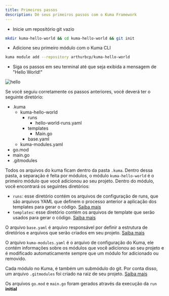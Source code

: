 ```yaml
---
title: Primeiros passos
description: Dê seus primeiros passos com o Kuma Framework
---
```




- Inicie um repositório git vazio

```bash
mkdir kuma-hello-world && cd kuma-hello-world && git init
```

- Adicione seu primeiro módulo com o Kuma CLI

```bash
kuma module add --repository arthurbcp/kuma-hello-world
```

- Siga os passos em seu terminal até que seja exibida a mensagem de "Hello World!"

![hello](https://github.com/user-attachments/assets/bf9c603f-1f58-4cde-ae9a-935bc6857f2f)



Se você seguiu corretamente os passos anteriores, você deverá ter o seguinte diretório:
<FileTree>
- .kuma
    - kuma-hello-world
        - runs
            - hello-world-runs.yaml 
        - templates
           -  Main.go
        - base.yaml
    - kuma-modules.yaml
- go.mod
- main.go
- .gitmodules
</FileTree>

Todos os arquivos do kuma ficam dentro da pasta `.kuma`. Dentro dessa pasta, a separação é feita por módulos,
o módulo `kuma-hello-world` é o primeiro módulo que você adicionou ao seu projeto.
Dentro do módulo, você encontrará os seguintes diretórios:

- `runs`: esse diretório contém os arquivos de configuração de runs, que são arquivos YAML que definem o processo anterior a aplicação dos templates para gerar o código. [Saiba mais](/overview/runs/)
- `templates`: esse diretório contém os arquivos de template que serão usados para gerar o código. [Saiba mais](/overview/templates/)

O arquivo `base.yaml` é arquivo responsável por definir a estrutura de diretórios e arquivos que serão criados em seu projeto. [Saiba mais](/overview/builders/)

O arquivo `kuma-modules.yaml` é o arquivo de configuração do Kuma, ele contém informações sobre os módulos que você adicionou ao seu projeto e é modificado automaticamente sempre que um módulo for adicionado ou removido.

Cada módulo no Kuma, é também um submódulo do git. Por conta disso, um arquivo `.gitmodules` foi criado na raiz de seu projeto. [Saiba mais](/overview/modules/)

Os arquivos `go.mod` e `main.go` foram gerados através da execução da `run` **initial**